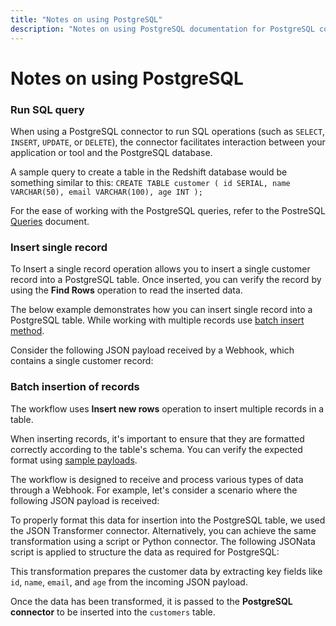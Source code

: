 ```yaml
---
title: "Notes on using PostgreSQL"
description: "Notes on using PostgreSQL documentation for PostgreSQL connector"
---
```


# Notes on using PostgreSQL

### **Run SQL query**

When using a PostgreSQL connector to run SQL operations (such as `SELECT`, `INSERT`, `UPDATE`, or `DELETE`), the connector facilitates interaction between your application or tool and the PostgreSQL database.

A sample query to create a table in the Redshift database would be something similar to this: `CREATE TABLE customer ( id SERIAL, name VARCHAR(50), email VARCHAR(100), age INT ); `

For the ease of working with the PostgreSQL queries, refer to the PostreSQL [Queries](https://www.postgresql.org/docs/current/queries.html) document.

### Insert single record

To Insert a single record operation allows you to insert a single customer record into a PostgreSQL table. Once inserted, you can verify the record by using the **Find Rows** operation to read the inserted data.

The below example demonstrates how you can insert single record into a PostgreSQL table. While working with multiple records use [batch insert method](https://tray.ai/documentation/connectors/service/postgresql/notes-on-using-postgresql/#batch-insertion-of-records).

Consider the following JSON payload received by a Webhook, which contains a single customer record:

### **Batch insertion of records**

The workflow uses **Insert new rows** operation to insert multiple records in a table.

When inserting records, it's important to ensure that they are formatted correctly according to the table's schema. You can verify the expected format using [sample payloads](https://tray.ai/documentation/connectors/service/postgresql/postgresql-operations-sample-payloads/#insert-new-rows).

The workflow is designed to receive and process various types of data through a Webhook. For example, let's consider a scenario where the following JSON payload is received:

To properly format this data for insertion into the PostgreSQL table, we used the JSON Transformer connector. Alternatively, you can achieve the same transformation using a script or Python connector. The following JSONata script is applied to structure the data as required for PostgreSQL:

This transformation prepares the customer data by extracting key fields like `id`, `name`, `email`, and `age` from the incoming JSON payload.

Once the data has been transformed, it is passed to the **PostgreSQL connector** to be inserted into the `customers` table.

